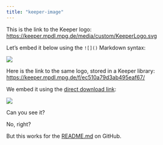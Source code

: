 ```yaml
---
title: "keeper-image"
---
```


This is the link to the Keeper logo: [https://keeper.mpdl.mpg.de/media/custom/KeeperLogo.svg](https://keeper.mpdl.mpg.de/media/custom/KeeperLogo.svg)

Let's embed it below using the `![]()` Markdown syntax:

![](https://keeper.mpdl.mpg.de/media/custom/KeeperLogo.svg)

Here is the link to the same logo, stored in a Keeper library: [https://keeper.mpdl.mpg.de/f/ec510a79d3ab495eaf67/](https://keeper.mpdl.mpg.de/f/ec510a79d3ab495eaf67/)

We embed it using the [direct download link](https://keeper.mpdl.mpg.de/f/ec510a79d3ab495eaf67/?dl=1):

![](https://keeper.mpdl.mpg.de/f/ec510a79d3ab495eaf67/?dl=1)

Can you see it?

No, right?

But this works for the [README.md](https://github.com/lnnrtwttkhn/keeper-image/blob/main/README.md) on GitHub.